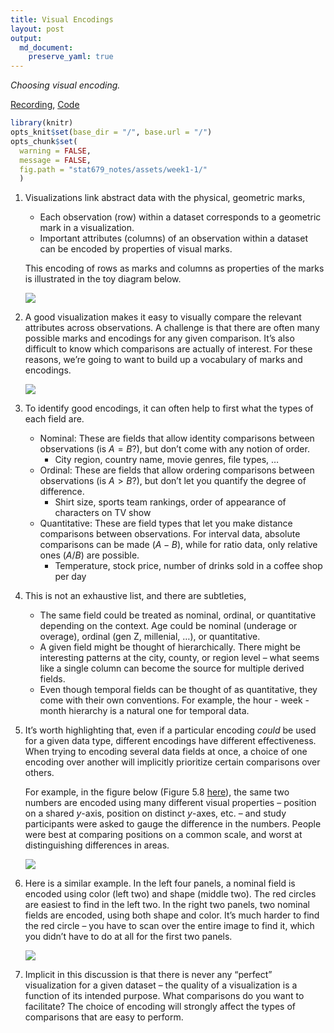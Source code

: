 ```yaml
---
title: Visual Encodings
layout: post
output:
  md_document:
    preserve_yaml: true
---
```


_Choosing visual encoding._

[Recording](https://mediaspace.wisc.edu/media/Week%201%20-%202%3A%20Visual%20Encodings/1_8er9cq7m), [Code](https://github.com/krisrs1128/stat679_code/blob/main/notes/week1-2.Rmd)

```r
library(knitr)
opts_knit$set(base_dir = "/", base.url = "/")
opts_chunk$set(
  warning = FALSE,
  message = FALSE,
  fig.path = "stat679_notes/assets/week1-1/"
  )
```

1. Visualizations link abstract data with the physical, geometric marks,

    * Each observation (row) within a dataset corresponds to a geometric mark in a
    visualization.
    * Important attributes (columns) of an observation within a dataset can be
    encoded by properties of visual marks.

    This encoding of rows as marks and columns as properties of the marks is
    illustrated in the toy diagram below.

    ![](/stat679_notes/assets/week1-1/encoding_illustration.png)

2. A good visualization makes it easy to visually compare the relevant
attributes across observations. A challenge is that there are often many
possible marks and encodings for any given comparison. It's also difficult to
know which comparisons are actually of interest. For these reasons, we're going
to want to build up a vocabulary of marks and encodings.

    ![](/stat679_notes//assets/week1-1/example_encodings.png)

3. To identify good encodings, it can often help to first what the types of each
field are.

    * Nominal: These are fields that allow identity comparisons between observations
    (is $A = B$?), but don't come with any notion of order.
      - City region, country name, movie genres, file types, ...
    * Ordinal: These are fields that allow ordering comparisons between observations
    (is $A > B$?), but don't let you quantify the degree of difference.
      - Shirt size, sports team rankings, order of appearance of characters on TV show
    * Quantitative: These are field types that let you make distance comparisons
    between observations. For interval data, absolute comparisons can be made ($A - B$), while for ratio data, only relative ones ($A/B$) are possible.
      - Temperature, stock price, number of drinks sold in a coffee shop per day

4. This is not an exhaustive list, and there are subtleties,

    * The same field could be treated as nominal, ordinal, or quantitative depending
    on the context. Age could be nominal (underage or overage), ordinal (gen Z,
    millenial, ...), or quantitative.
    * A given field might be thought of hierarchically. There might be interesting
    patterns at the city, county, or region level -- what seems like a single column
    can become the source for multiple derived fields.
    * Even though temporal fields can be thought of as quantitative, they come with
    their own conventions. For example, the hour - week - month hierarchy is a
    natural one for temporal data.

5. It's worth highlighting that, even if a particular encoding *could* be used for
a given data type, different encodings have different effectiveness. When trying
to encoding several data fields at once, a choice of one encoding over another
will implicitly prioritize certain comparisons over others.

    For example, in the figure below (Figure 5.8
    [here](https://search.library.wisc.edu/catalog/9911196629502121)), the same two
    numbers are encoded using many different visual properties -- position on a
    shared $y$-axis, position on distinct $y$-axes, etc. -- and study participants
    were asked to gauge the difference in the numbers. People were best at comparing
    positions on a common scale, and worst at distinguishing differences in areas.

    ![](/stat679_notes/assets/week1-1/encoding_effectiveness.png)

6. Here is a similar example. In the left four panels, a nominal field is
encoded using color (left two) and shape (middle two). The red circles are
easiest to find in the left two. In the right two panels, two nominal fields are
encoded, using both shape and color. It's much harder to find the red circle --
you have to scan over the entire image to find it, which you didn't have to do
at all for the first two panels.

    ![](/stat679_notes/assets/week1-1/encoding_effectiveness_2.png)

7. Implicit in this discussion is that there is never any "perfect"
visualization for a given dataset -- the quality of a visualization is a
function of its intended purpose. What comparisons do you want to facilitate?
The choice of encoding will strongly affect the types of comparisons that are
easy to perform.
